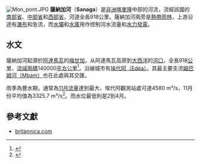 [[File:Mon_pont.JPG|thumb]]
'''薩納加河'''（'''Sanaga'''）是[[非洲|非洲]][[喀麥隆|喀麥隆]]中部的河流，流經該國的[[南部省_(喀麥隆)|南部省]]、[[中部省_(喀麥隆)|中部省]]和[[西部省_(喀麥隆)|西部省]]，河道全長918公里。薩納加河兩旁是[[熱帶雨林|熱帶雨林]]，上游沿途有[[瀑布|瀑布]]和急流，而[[水壩|水壩]]和[[水庫|水庫]]用作控制河水流量和[[水力發電|水力發電]]。

== 水文 ==
薩納加河起源於[[阿達馬瓦區|阿達馬瓦]]的[[梅甘加|梅甘加]]，从阿達馬瓦高原到[[大西洋|大西洋]]的[[河口|河口]]，全長918[[公里|公里]]，[[流域面积|流域面積]]140000[[平方千米|平方公里]]<ref>{{Cite web|url=https://www.internationalrivers.org/resources/integrated-river-basin-management-of-the-sanaga-river-cameroon-4036|title=Integrated River Basin Management of the Sanaga River, Cameroon|accessdate=2017-12-30|work=International Rivers|archive-date=2020-04-15|archive-url=https://web.archive.org/web/20200415234128/https://www.internationalrivers.org/resources/integrated-river-basin-management-of-the-sanaga-river-cameroon-4036|dead-url=no}}</ref>。沿線城市有[[埃代阿|埃代阿（Edéa）]]。其最主要支流[[姆巴姆河|姆巴姆河（Mbam）]]也在此處與其交匯。

雨季為豐水期，通常為[[11月|11月]][[流量|流量]]達到最大，埃代阿觀測站處可達4580 m³/s，11月份平均值為3325.7 m³/s<ref>{{Cite web|url=http://www.grdc.sr.unh.edu/html/Polygons/P1338050.html|title=Sanaga - Edea|accessdate=2017-12-30|work=www.grdc.sr.unh.edu|archive-date=2016-03-03|archive-url=https://web.archive.org/web/20160303181512/http://www.grdc.sr.unh.edu/html/Polygons/P1338050.html|dead-url=no}}</ref>。而水位最低則是2到4月。

== 參考文獻 ==
* [http://www.britannica.com/eb/article-9065401 britannica.com]

{{coord|3|33|33.62|N|9|39|07.83|E|dim:200000_region:CM_type:river_source:dewiki|display=title}}
{{Africa-geo-stub}}
{{喀麥隆河流}}
{{DEFAULTSORT:Sanaga}}